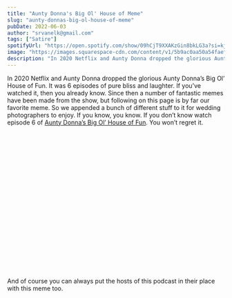 ```yaml
---
title: "Aunty Donna's Big Ol' House of Meme"
slug: "aunty-donnas-big-ol-house-of-meme"
pubDate: 2022-06-03
author: "srvanelk@gmail.com"
tags: ["Satire"]
spotifyUrl: "https://open.spotify.com/show/09hCjT9XXAKzGin8bkLG3a?si=kjRZvQ1JTb6Ov3HVzSSlWA"
image: "https://images.squarespace-cdn.com/content/v1/5b9ac0aa50a54faef024c950/1654270825170-SNILZ4SF0IC5JNUJ3LP4/aunty+donna+canon+meme.jpg?format=original"
description: "In 2020 Netflix and Aunty Donna dropped the glorious Aunty Donna’s Big Ol’ House of Fun. It was 6 episodes of pure bliss and laughter. If you’ve watched it, then you already know. Since then a number of fantastic memes have been made from the show, but following on this page is by far our favorite meme. So we appended a bunch of different stuff to it for wedding photographers to enjoy. If you know, you know. If you don’t know watch episode 6 of Aunty Donna’s Big Ol’ House of Fun. You won’t regret it."
---
```


In 2020 Netflix and Aunty Donna dropped the glorious Aunty Donna’s Big Ol’ House of Fun. It was 6 episodes of pure bliss and laughter. If you’ve watched it, then you already know. Since then a number of fantastic memes have been made from the show, but following on this page is by far our favorite meme. So we appended a bunch of different stuff to it for wedding photographers to enjoy. If you know, you know. If you don’t know watch episode 6 of [Aunty Donna’s Big Ol’ House of Fun](https://www.netflix.com/watch/81022479?source=35). You won’t regret it.

<figure>
  <img src="https://images.squarespace-cdn.com/content/v1/5b9ac0aa50a54faef024c950/1654270825170-SNILZ4SF0IC5JNUJ3LP4/aunty+donna+canon+meme.jpg?format=original" alt="" />
</figure>
<figure>
  <img src="https://images.squarespace-cdn.com/content/v1/5b9ac0aa50a54faef024c950/1654270825164-0OEMO946E807B3VWDMR5/aunty+donna+fujifilm+meme.jpg?format=original" alt="" />
</figure>
<figure>
  <img src="https://images.squarespace-cdn.com/content/v1/5b9ac0aa50a54faef024c950/1654270825999-JFSDYUM4RWQF6A3LHDX4/aunty+donna+sony+meme.jpg?format=original" alt="" />
</figure>
<figure>
  <img src="https://images.squarespace-cdn.com/content/v1/5b9ac0aa50a54faef024c950/1654270888657-UTN499NR5N827MVT7159/aunty+donna+photographer+meme.jpg?format=original" alt="" />
</figure>
<figure>
  <img src="https://images.squarespace-cdn.com/content/v1/5b9ac0aa50a54faef024c950/1654270968669-Q8ECUPRMSXWITDR5GWGO/aunty+donna+videographer+meme.jpg?format=original" alt="" />
</figure>
<figure>
  <img src="https://images.squarespace-cdn.com/content/v1/5b9ac0aa50a54faef024c950/1654270826463-VDHF9XNRSW7UX46ALTSE/aunty+donna+nikon+meme.jpg?format=original" alt="" />
</figure>
<figure>
  <img src="https://images.squarespace-cdn.com/content/v1/5b9ac0aa50a54faef024c950/1654270964159-2JKPHOYOP86W2BD1V3NG/aunty+donna+film+meme.jpg?format=original" alt="" />
</figure>
<figure>
  <img src="https://images.squarespace-cdn.com/content/v1/5b9ac0aa50a54faef024c950/1654270964377-X6AZU53Q6Y72ZKNX1ZJR/aunty+donna+Influencer+meme.jpg?format=original" alt="" />
</figure>
<figure>
  <img src="https://images.squarespace-cdn.com/content/v1/5b9ac0aa50a54faef024c950/1654270965056-KLF6JIO5J8EGL407JH2C/aunty+donna+Natural+Light+meme.jpg?format=original" alt="" />
</figure>
<figure>
  <img src="https://images.squarespace-cdn.com/content/v1/5b9ac0aa50a54faef024c950/1654270965939-5CXMIYZ4YIKOGNE3XBEK/aunty+donna+photo+educator+meme.jpg?format=original" alt="" />
</figure>
<figure>
  <img src="https://images.squarespace-cdn.com/content/v1/5b9ac0aa50a54faef024c950/1654270967797-OXRWY0KE2EBXYI4PRA7Q/aunty+donna+TikTokker+meme.jpg?format=original" alt="" />
</figure>
<figure>
  <img src="https://images.squarespace-cdn.com/content/v1/5b9ac0aa50a54faef024c950/1654270969661-UV9U58EEO58WJEFFMF3B/aunty+donna+Wedding+DJ+meme.jpg?format=original" alt="" />
</figure>
<figure>
  <img src="https://images.squarespace-cdn.com/content/v1/5b9ac0aa50a54faef024c950/1654270970025-SM4KOT0VCBR4PY0LOV70/aunty+donna+wedding+planner+meme.jpg?format=original" alt="" />
</figure>
<figure>
  <img src="https://images.squarespace-cdn.com/content/v1/5b9ac0aa50a54faef024c950/1654270970576-G1U1YHTPXBUHW3NBPJNL/aunty+donna+wedding+vendor+meme.jpg?format=original" alt="" />
</figure>
<figure>
  <img src="https://images.squarespace-cdn.com/content/v1/5b9ac0aa50a54faef024c950/1654270971116-T7USU0OVAW4PRKPHRDM2/aunty+donna+youtuber+meme.jpg?format=original" alt="" />
</figure>
<figure>
  <img src="https://images.squarespace-cdn.com/content/v1/5b9ac0aa50a54faef024c950/1654270968390-1CUIY944DKB3FTJ88HKK/aunty+donna+tog+meme.jpg?format=original" alt="" />
</figure>
<figure>
  <img src="https://images.squarespace-cdn.com/content/v1/5b9ac0aa50a54faef024c950/1654271873233-M0U0RK33QCFESK2NFRSS/aunty+donna+selective+color+meme.jpg?format=original" alt="" />
</figure>
<figure>
  <img src="https://images.squarespace-cdn.com/content/v1/5b9ac0aa50a54faef024c950/1654270966877-YWLPHP1GQQ3HTDA3WFBL/aunty+donna+piss+puddle+meme.jpg?format=original" alt="" />
</figure>
<figure>
  <img src="https://images.squarespace-cdn.com/content/v1/5b9ac0aa50a54faef024c950/1654270961358-7T5EV953P622GX8J4S08/aunty+donna+client+meme.jpg?format=original" alt="" />
</figure>
<figure>
  <img src="https://images.squarespace-cdn.com/content/v1/5b9ac0aa50a54faef024c950/1654270967353-2PXQVN7RPJYLAJEMHXCK/aunty+donna+podcastor+meme.jpg?format=original" alt="" />
</figure>
<figure>
  <img src="https://images.squarespace-cdn.com/content/v1/5b9ac0aa50a54faef024c950/1654270961370-N4J3DQQ3FQ25JV1Q2JST/aunty+donna+celebrant+meme.jpg?format=original" alt="" />
</figure>
<figure>
  <img src="https://images.squarespace-cdn.com/content/v1/5b9ac0aa50a54faef024c950/1654270965477-F4IR6R1ABOJ6IL1QDJL8/aunty+donna+NFT+meme.jpg?format=original" alt="" />
</figure>
<figure>
  <img src="https://images.squarespace-cdn.com/content/v1/5b9ac0aa50a54faef024c950/1654270963142-7QUKXH5D5588QCWJVHS4/aunty+donna+crypto+meme.jpg?format=original" alt="" />
</figure>
<figure>
  <img src="https://images.squarespace-cdn.com/content/v1/5b9ac0aa50a54faef024c950/1654270962980-OB2ECJAXDB05PKWFX5L0/aunty+donna+craft+beer+meme.jpg?format=original" alt="" />
</figure>

And of course you can always put the hosts of this podcast in their place with this meme too.

<figure>
  <img src="https://images.squarespace-cdn.com/content/v1/5b9ac0aa50a54faef024c950/1654271937723-5TD01X6IX8NTF07WT1CH/aunty+donna+steve+meme.jpg?format=original" alt="" />
</figure>
<figure>
  <img src="https://images.squarespace-cdn.com/content/v1/5b9ac0aa50a54faef024c950/1654271947364-KJYAJ6HRB7A81XBHIYJC/aunty+donna+Dustbin+meme.jpg?format=original" alt="" />
</figure>
